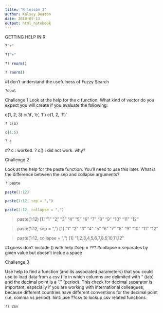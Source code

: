 ```yaml
---
title: "R lesson 3"
author: Kelsey Deaton
date: 2018-09-13
output: html_notebook
---
```


GETTING HELP IN R

```r
?"+"

??"+"

?? rnorm()

? rnorm()
```

#I don't understand the usefulness of Fuzzy Search

```r
?dput
```

Challenge 1
Look at the help for the c function. What kind of vector do you expect you will create if you evaluate the following:

c(1, 2, 3)
c('d', 'e', 'f')
c(1, 2, 'f')`

```r

? c(x)

c(1:5)

? c

```

#? c : worked. ? c() : did not work. why?

Challenge 2

Look at the help for the paste function. You’ll need to use this later. What is the difference between the sep and collapse arguments?

```r

? paste

paste(1:12)

paste(1:12, sep = ",")

paste(1:12, collapse = ",")
```

> paste(1:12)
 [1] "1"  "2"  "3"  "4"  "5"  "6"  "7"  "8"  "9"  "10" "11" "12"
 
> paste(1:12, sep = ",")
 [1] "1"  "2"  "3"  "4"  "5"  "6"  "7"  "8"  "9"  "10" "11" "12"
 
> paste(1:12, collapse = ",")
[1] "1,2,3,4,5,6,7,8,9,10,11,12"

#I guess don't include () with help
#sep = ???
#collapse = separates by given value but doesn't inclue a space

Challenge 3

Use help to find a function (and its associated parameters) that you could use to load data from a csv file in which columns are delimited with “\t” (tab) and the decimal point is a “.” (period). This check for decimal separator is important, especially if you are working with international colleagues, because different countries have different conventions for the decimal point (i.e. comma vs period). hint: use ??csv to lookup csv related functions.
```r
?? csv
```


